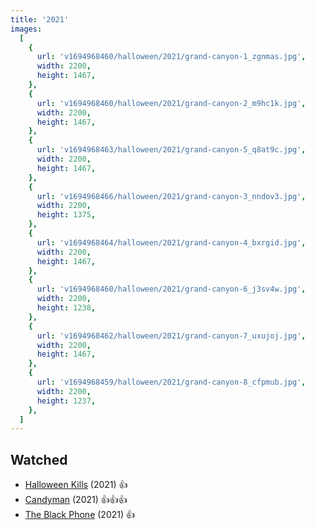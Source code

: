 ```yaml
---
title: '2021'
images:
  [
    {
      url: 'v1694968460/halloween/2021/grand-canyon-1_zgnmas.jpg',
      width: 2200,
      height: 1467,
    },
    {
      url: 'v1694968460/halloween/2021/grand-canyon-2_m9hc1k.jpg',
      width: 2200,
      height: 1467,
    },
    {
      url: 'v1694968463/halloween/2021/grand-canyon-5_q8at9c.jpg',
      width: 2200,
      height: 1467,
    },
    {
      url: 'v1694968466/halloween/2021/grand-canyon-3_nndov3.jpg',
      width: 2200,
      height: 1375,
    },
    {
      url: 'v1694968464/halloween/2021/grand-canyon-4_bxrgid.jpg',
      width: 2200,
      height: 1467,
    },
    {
      url: 'v1694968460/halloween/2021/grand-canyon-6_j3sv4w.jpg',
      width: 2200,
      height: 1238,
    },
    {
      url: 'v1694968462/halloween/2021/grand-canyon-7_uxujoj.jpg',
      width: 2200,
      height: 1467,
    },
    {
      url: 'v1694968459/halloween/2021/grand-canyon-8_cfpmub.jpg',
      width: 2200,
      height: 1237,
    },
  ]
---
```


## Watched

- [Halloween Kills](https://www.imdb.com/title/tt10665338/) (2021) 👍
- [Candyman](https://www.imdb.com/title/tt9347730/) (2021) 👍👍👍
- [The Black Phone](https://www.imdb.com/title/tt7144666/) (2021) 👍
